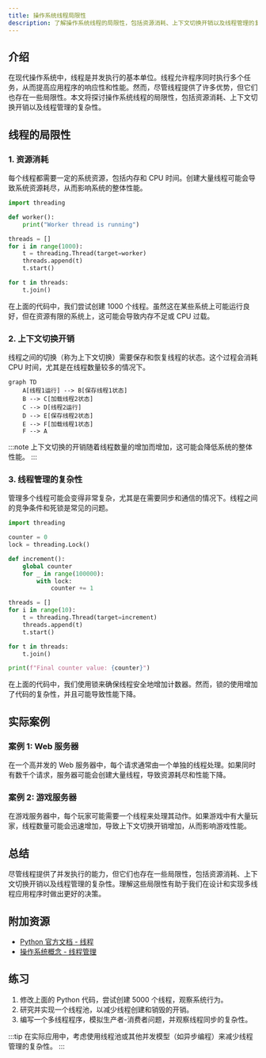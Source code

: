 ```yaml
---
title: 操作系统线程局限性
description: 了解操作系统线程的局限性，包括资源消耗、上下文切换开销以及线程管理的复杂性。本文适合初学者，通过代码示例和实际案例帮助你深入理解。
---
```


## 介绍

在现代操作系统中，线程是并发执行的基本单位。线程允许程序同时执行多个任务，从而提高应用程序的响应性和性能。然而，尽管线程提供了许多优势，但它们也存在一些局限性。本文将探讨操作系统线程的局限性，包括资源消耗、上下文切换开销以及线程管理的复杂性。

## 线程的局限性

### 1. 资源消耗

每个线程都需要一定的系统资源，包括内存和 CPU 时间。创建大量线程可能会导致系统资源耗尽，从而影响系统的整体性能。

```python
import threading

def worker():
    print("Worker thread is running")

threads = []
for i in range(1000):
    t = threading.Thread(target=worker)
    threads.append(t)
    t.start()

for t in threads:
    t.join()
```

在上面的代码中，我们尝试创建 1000 个线程。虽然这在某些系统上可能运行良好，但在资源有限的系统上，这可能会导致内存不足或 CPU 过载。

### 2. 上下文切换开销

线程之间的切换（称为上下文切换）需要保存和恢复线程的状态。这个过程会消耗 CPU 时间，尤其是在线程数量较多的情况下。

```mermaid
graph TD
    A[线程1运行] --> B[保存线程1状态]
    B --> C[加载线程2状态]
    C --> D[线程2运行]
    D --> E[保存线程2状态]
    E --> F[加载线程1状态]
    F --> A
```

:::note
上下文切换的开销随着线程数量的增加而增加，这可能会降低系统的整体性能。
:::

### 3. 线程管理的复杂性

管理多个线程可能会变得非常复杂，尤其是在需要同步和通信的情况下。线程之间的竞争条件和死锁是常见的问题。

```python
import threading

counter = 0
lock = threading.Lock()

def increment():
    global counter
    for _ in range(100000):
        with lock:
            counter += 1

threads = []
for i in range(10):
    t = threading.Thread(target=increment)
    threads.append(t)
    t.start()

for t in threads:
    t.join()

print(f"Final counter value: {counter}")
```

在上面的代码中，我们使用锁来确保线程安全地增加计数器。然而，锁的使用增加了代码的复杂性，并且可能导致性能下降。

## 实际案例

### 案例 1: Web 服务器

在一个高并发的 Web 服务器中，每个请求通常由一个单独的线程处理。如果同时有数千个请求，服务器可能会创建大量线程，导致资源耗尽和性能下降。

### 案例 2: 游戏服务器

在游戏服务器中，每个玩家可能需要一个线程来处理其动作。如果游戏中有大量玩家，线程数量可能会迅速增加，导致上下文切换开销增加，从而影响游戏性能。

## 总结

尽管线程提供了并发执行的能力，但它们也存在一些局限性，包括资源消耗、上下文切换开销以及线程管理的复杂性。理解这些局限性有助于我们在设计和实现多线程应用程序时做出更好的决策。

## 附加资源

- [Python 官方文档 - 线程](https://docs.python.org/3/library/threading.html)
- [操作系统概念 - 线程管理](https://www.os-book.com/)

## 练习

1. 修改上面的 Python 代码，尝试创建 5000 个线程，观察系统行为。
2. 研究并实现一个线程池，以减少线程创建和销毁的开销。
3. 编写一个多线程程序，模拟生产者-消费者问题，并观察线程同步的复杂性。

:::tip
在实际应用中，考虑使用线程池或其他并发模型（如异步编程）来减少线程管理的复杂性。
:::